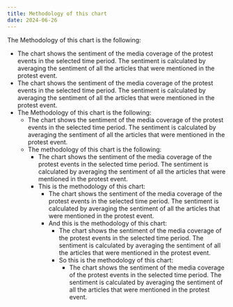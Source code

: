 ```yaml
---
title: Methodology of this chart
date: 2024-06-26
---
```


The Methodology of this chart is the following:

- The chart shows the sentiment of the media coverage of the protest events in the selected time period. The sentiment is calculated by averaging the sentiment of all the articles that were mentioned in the protest event.
- The chart shows the sentiment of the media coverage of the protest events in the selected time period. The sentiment is calculated by averaging the sentiment of all the articles that were mentioned in the protest event.
- The Methodology of this chart is the following:
  - The chart shows the sentiment of the media coverage of the protest events in the selected time period. The sentiment is calculated by averaging the sentiment of all the articles that were mentioned in the protest event.
  - The methodology of this chart is the following:
    - The chart shows the sentiment of the media coverage of the protest events in the selected time period. The sentiment is calculated by averaging the sentiment of all the articles that were mentioned in the protest event.
    - This is the methodology of this chart:
      - The chart shows the sentiment of the media coverage of the protest events in the selected time period. The sentiment is calculated by averaging the sentiment of all the articles that were mentioned in the protest event.
      - And this is the methodology of this chart:
        - The chart shows the sentiment of the media coverage of the protest events in the selected time period. The sentiment is calculated by averaging the sentiment of all the articles that were mentioned in the protest event.
        - So this is the methodology of this chart:
          - The chart shows the sentiment of the media coverage of the protest events in the selected time period. The sentiment is calculated by averaging the sentiment of all the articles that were mentioned in the protest event.

